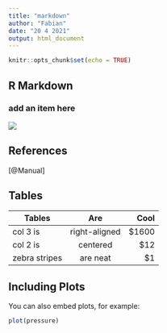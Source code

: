 ```yaml
---
title: "markdown"
author: "Fabian"
date: "20 4 2021"
output: html_document
---
```


```r
knitr::opts_chunk$set(echo = TRUE)
```

## R Markdown


### add an item here

![](analysis/figures/Leiden_8.jpg)


## References

[@Manual]


## Tables

| Tables        | Are           | Cool  |
| ------------- |:-------------:| -----:|
| col 3 is      | right-aligned | $1600 |
| col 2 is      | centered      |   $12 |
| zebra stripes | are neat      |    $1 |



## Including Plots

You can also embed plots, for example:

```r
plot(pressure)
```

